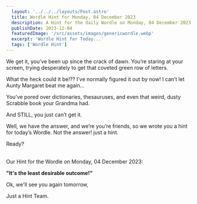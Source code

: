 ```yaml
---
  layout: '../../../layouts/Post.astro'
  title: Wordle Hint for Monday, 04 December 2023
  description: A Hint for the daily Wordle on Monday, 04 December 2023
  publishDate: 2023-12-04
  featuredImage: '/src/assets/images/genericwordle.webp'
  excerpt: 'Wordle Hint for Today...'
  tags: ['Wordle Hint']
---
```


  We get it, you’ve been up since the crack of dawn. You’re staring at your screen, trying desperately to get that coveted green row of letters. 

  What the heck could it be!??
  I’ve normally figured it out by now!
  I can’t let Aunty Margaret beat me again… 

  You’ve pored over dictionaries, thesauruses, and even that weird, dusty Scrabble book your Grandma had.

  And STILL, you just can’t get it. 

  Well, we have the answer, and we’re you’re friends, so we wrote you a hint for today’s Wordle.
  Not the answer! just a hint. 

  Ready?<br /><br />

  Our Hint for the Wordle on Monday, 04 December 2023:

  **"It's the least desirable outcome!"**

  Ok, we'll see you again tomorrow, 

  Just a Hint Team.
  